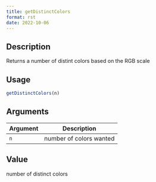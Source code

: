 ```yaml
--- 
title: getDistinctColors 
format: rst 
date: 2022-10-06 
--- 
```


## Description

Returns a number of distint colors based on the RGB scale


## Usage

```r
getDistinctColors(n)
```


## Arguments

Argument      |Description
------------- |----------------
`n`     |     number of colors wanted


## Value

number of distinct colors


